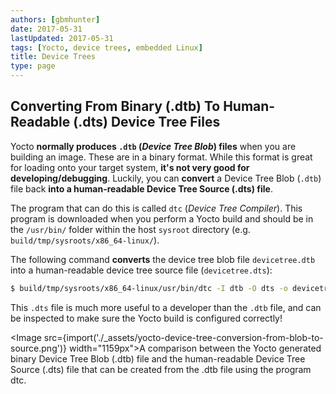 ```yaml
---
authors: [gbmhunter]
date: 2017-05-31
lastUpdated: 2017-05-31
tags: [Yocto, device trees, embedded Linux]
title: Device Trees
type: page
---
```


## Converting From Binary (.dtb) To Human-Readable (.dts) Device Tree Files

Yocto **normally produces `.dtb` (_Device Tree Blob_) files** when you are building an image. These are in a binary format. While this format is great for loading onto your target system, **it's not very good for developing/debugging**. Luckily, you can **convert** a Device Tree Blob (`.dtb`) file back **into a human-readable Device Tree Source (.dts) file**.

The program that can do this is called `dtc` (_Device Tree Compiler_). This program is downloaded when you perform a Yocto build and should be in the `/usr/bin/` folder within the host `sysroot` directory (e.g. `build/tmp/sysroots/x86_64-linux/`).

The following command **converts** the device tree blob file `devicetree.dtb` into a human-readable device tree source file (`devicetree.dts`):

```sh
$ build/tmp/sysroots/x86_64-linux/usr/bin/dtc -I dtb -O dts -o devicetree.dts devicetree.dtb
```

This `.dts` file is much more useful to a developer than the `.dtb` file, and can be inspected to make sure the Yocto build is configured correctly!

<Image src={import('./_assets/yocto-device-tree-conversion-from-blob-to-source.png')} width="1159px">A comparison between the Yocto generated binary Device Tree Blob (.dtb) file and the human-readable Device Tree Source (.dts) file that can be created from the .dtb file using the program dtc.</Image>
